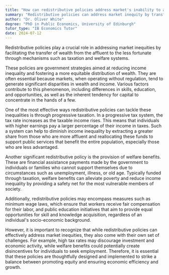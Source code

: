```yaml
---
title: "How can redistributive policies address market's inability to achieve equity?"
summary: "Redistributive policies can address market inequity by transferring wealth from the rich to the poor through taxation and welfare systems."
author: "Dr. Oliver White"
degree: "PhD in Public Economics, University of Edinburgh"
tutor_type: "IB Economics Tutor"
date: 2024-07-12
---
```


Redistributive policies play a crucial role in addressing market inequities by facilitating the transfer of wealth from the affluent to the less fortunate through mechanisms such as taxation and welfare systems.

These policies are government strategies aimed at reducing income inequality and fostering a more equitable distribution of wealth. They are often essential because markets, when operating without regulation, tend to generate significant disparities in wealth and income. Various factors contribute to this phenomenon, including differences in skills, education, and opportunities, as well as the inherent tendency for capital to concentrate in the hands of a few.

One of the most effective ways redistributive policies can tackle these inequalities is through progressive taxation. In a progressive tax system, the tax rate increases as the taxable income rises. This means that individuals with higher earnings pay a larger percentage of their income in taxes. Such a system can help to diminish income inequality by extracting a greater share from those who are more affluent and reallocating these funds to support public services that benefit the entire population, especially those who are less advantaged.

Another significant redistributive policy is the provision of welfare benefits. These are financial assistance payments made by the government to individuals or families who cannot support themselves due to circumstances such as unemployment, illness, or old age. Typically funded through taxation, welfare benefits can alleviate poverty and reduce income inequality by providing a safety net for the most vulnerable members of society.

Additionally, redistributive policies may encompass measures such as minimum wage laws, which ensure that workers receive fair compensation for their labor, and public education initiatives that aim to provide equal opportunities for skill and knowledge acquisition, regardless of an individual's socio-economic background.

However, it is important to recognize that while redistributive policies can effectively address market inequities, they also come with their own set of challenges. For example, high tax rates may discourage investment and economic activity, while welfare benefits could potentially create disincentives for individuals to seek employment. Therefore, it is essential that these policies are thoughtfully designed and implemented to strike a balance between promoting equity and ensuring economic efficiency and growth.
    